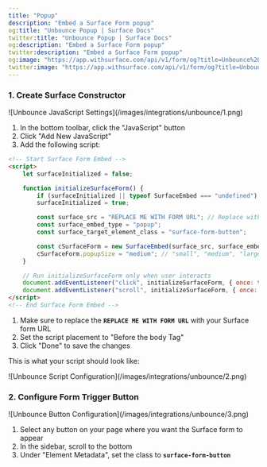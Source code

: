 ```yaml
---
title: "Popup"
description: "Embed a Surface Form popup"
og:title: "Unbounce Popup | Surface Docs"
twitter:title: "Unbounce Popup | Surface Docs"
og:description: "Embed a Surface Form popup"
twitter:description: "Embed a Surface Form popup"
og:image: "https://app.withsurface.com/api/v1/form/og?title=Unbounce%20Popup"
twitter:image: "https://app.withsurface.com/api/v1/form/og?title=Unbounce%20Popup"
---
```


### 1. Create Surface Constructor

<Frame>
![Unbounce JavaScript Settings](/images/integrations/unbounce/1.png)
</Frame>

1. In the bottom toolbar, click the "JavaScript" button
2. Click "Add New JavaScript"
3. Add the following script:

```html
<!-- Start Surface Form Embed -->
<script>
    let surfaceInitialized = false;

    function initializeSurfaceForm() {
        if (surfaceInitialized || typeof SurfaceEmbed === "undefined") return;
        surfaceInitialized = true;

        const surface_src = "REPLACE ME WITH FORM URL"; // Replace with your Surface form URL
        const surface_embed_type = "popup";
        const surface_target_element_class = "surface-form-button";

        const cSurfaceForm = new SurfaceEmbed(surface_src, surface_embed_type, surface_target_element_class);
        cSurfaceForm.popupSize = "medium"; // "small", "medium", "large"
    }

    // Run initializeSurfaceForm only when user interacts
    document.addEventListener("click", initializeSurfaceForm, { once: true });
    document.addEventListener("scroll", initializeSurfaceForm, { once: true });
</script>
<!-- End Surface Form Embed -->
```

1. Make sure to replace the **`REPLACE ME WITH FORM URL`** with your Surface form URL
2. Set the script placement to "Before the body Tag"
3. Click "Done" to save the changes

This is what your script should look like:

<Frame>
![Unbounce Script Configuration](/images/integrations/unbounce/2.png)
</Frame>

### 2. Configure Form Trigger Button

<Frame>
![Unbounce Button Configuration](/images/integrations/unbounce/3.png)
</Frame>

1. Select any button on your page where you want the Surface form to appear
2. In the sidebar, scroll to the bottom
3. Under "Element Metadata", set the class to **`surface-form-button`**
